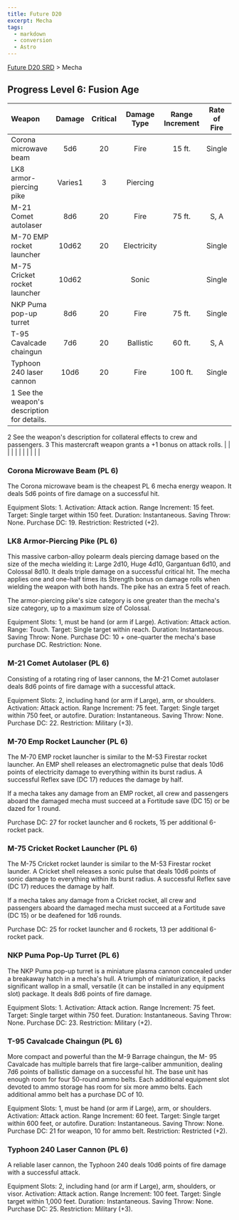 ```yaml
---
title: Future D20
excerpt: Mecha
tags:
  - markdown
  - conversion
  - Astro
---
```






[Future D20 SRD]( / ) > Mecha




## Progress Level 6: Fusion Age


| Weapon | Damage | Critical | Damage Type | Range Increment | Rate of Fire | Magazine | Size | Weight | Purchase DC | Restriction |
| :-------- | :--------: | :----------: | :-------------: | :-----------------: | :--------------: | :----------: | :------: | :--------: | :-------------: | -------------: |
| Corona microwave beam | 5d6 | 20 | Fire | 15 ft. | Single |  | Large | 15 lb. | 19 | Res (+2) |
| LK8 armor-piercing pike | Varies1 | 3 | Piercing |  |  |  | Varies1 |  | Varies1 |  |
| M-21 Comet autolaser | 8d6 | 20 | Fire | 75 ft. | S, A |  | Huge | 40 lb. | 22 | Mil (+3) |
| M-70 EMP rocket launcher | 10d62 | 20 | Electricity |  | Single | 6 int. | Huge | 35 lb. | 27 | Mil (+3) |
| M-75 Cricket rocket launcher | 10d62 |  | Sonic |  | Single | 6 int. | Huge | 35 lb. | 25 | Mil (+3) |
| NKP Puma pop-up turret | 8d6 | 20 | Fire | 75 ft. | Single |  | Large | 20 lb. | 23 | Mil (+3) |
| T-95 Cavalcade chaingun | 7d6 | 20 | Ballistic | 60 ft. | S, A | Linked | Huge | 80 lb. | 21 | Res (+2) |
| Typhoon 240 laser cannon | 10d6 | 20 | Fire | 100 ft. | Single |  | Huge | 80 lb. | 25 | Mil (+3) |
| 1 See the weapon's description for details.
2 See the weapon's description for collateral effects to crew and passengers.
3 This mastercraft weapon grants a +1 bonus on attack rolls. |  |  |  |  |  |  |  |  |  |  |



### Corona Microwave Beam (PL 6)


The Corona microwave beam is the cheapest PL 6 mecha energy weapon. It deals 5d6 points of fire damage on a successful hit.



Equipment Slots: 1.
Activation: Attack action.
Range Increment: 15 feet.
Target: Single target within 150 feet.
Duration: Instantaneous.
Saving Throw: None.
Purchase DC: 19.
Restriction: Restricted (+2).



### LK8 Armor-Piercing Pike (PL 6)


This massive carbon-alloy polearm deals piercing damage based on the size of the mecha wielding it: Large 2d10, Huge 4d10, Gargantuan 6d10, and Colossal 8d10. It deals triple damage on a successful critical hit. The mecha applies one and one-half times its Strength bonus on damage rolls when wielding the weapon with both hands. The pike has an extra 5 feet of reach.


The armor-piercing pike's size category is one greater than the mecha's size category, up to a maximum size of Colossal.



Equipment Slots: 1, must be hand (or arm if Large).
Activation: Attack action.
Range: Touch.
Target: Single target within reach.
Duration: Instantaneous.
Saving Throw: None.
Purchase DC: 10 + one-quarter the mecha's base purchase DC.
Restriction: None.



### M-21 Comet Autolaser (PL 6)


Consisting of a rotating ring of laser cannons, the M-21 Comet autolaser deals 8d6 points of fire damage with a successful attack.



Equipment Slots: 2, including hand (or arm if Large), arm, or shoulders.
Activation: Attack action.
Range Increment: 75 feet.
Target: Single target within 750 feet, or autofire.
Duration: Instantaneous.
Saving Throw: None.
Purchase DC: 22.
Restriction: Military (+3).



### M-70 Emp Rocket Launcher (PL 6)


The M-70 EMP rocket launcher is similar to the M-53 Firestar rocket launcher. An EMP shell releases an electromagnetic pulse that deals 10d6 points of electricity damage to everything within its burst radius. A successful Reflex save (DC 17) reduces the damage by half.


If a mecha takes any damage from an EMP rocket, all crew and passengers aboard the damaged mecha must succeed at a Fortitude save (DC 15) or be dazed for 1 round.


Purchase DC: 27 for rocket launcher and 6 rockets, 15 per additional 6-rocket pack.


### M-75 Cricket Rocket Launcher (PL 6)


The M-75 Cricket rocket launder is similar to the M-53 Firestar rocket launder. A Cricket shell releases a sonic pulse that deals 10d6 points of sonic damage to everything within its burst radius. A successful Reflex save (DC 17) reduces the damage by half.


If a mecha takes any damage from a Cricket rocket, all crew and passengers aboard the damaged mecha must succeed at a Fortitude save (DC 15) or be deafened for 1d6 rounds.


Purchase DC: 25 for rocket launcher and 6 rockets, 13 per additional 6-rocket pack.


### NKP Puma Pop-Up Turret (PL 6)


The NKP Puma pop-up turret is a miniature plasma cannon concealed under a breakaway hatch in a mecha's hull. A triumph of miniaturization, it packs significant wallop in a small, versatile (it can be installed in any equipment slot) package. It deals 8d6 points of fire damage.



Equipment Slots: 1.
Activation: Attack action.
Range Increment: 75 feet.
Target: Single target within 750 feet.
Duration: Instantaneous.
Saving Throw: None.
Purchase DC: 23.
Restriction: Military (+2).



### T-95 Cavalcade Chaingun (PL 6)


More compact and powerful than the M-9 Barrage chaingun, the M- 95 Cavalcade has multiple barrels that fire large-caliber ammunition, dealing 7d6 points of ballistic damage on a successful hit. The base unit has enough room for four 50-round ammo belts. Each additional equipment slot devoted to ammo storage has room for six more ammo belts. Each additional ammo belt has a purchase DC of 10.



Equipment Slots: 1, must be hand (or arm if Large), arm, or shoulders.
Activation: Attack action.
Range Increment: 60 feet.
Target: Single target within 600 feet, or autofire.
Duration: Instantaneous.
Saving Throw: None.
Purchase DC: 21 for weapon, 10 for ammo belt.
Restriction: Restricted (+2).



### Typhoon 240 Laser Cannon (PL 6)


A reliable laser cannon, the Typhoon 240 deals 10d6 points of fire damage with a successful attack.



Equipment Slots: 2, including hand (or arm if Large), arm, shoulders, or visor.
Activation: Attack action.
Range Increment: 100 feet.
Target: Single target within 1,000 feet.
Duration: Instantaneous.
Saving Throw: None.
Purchase DC: 25.
Restriction: Military (+3).




